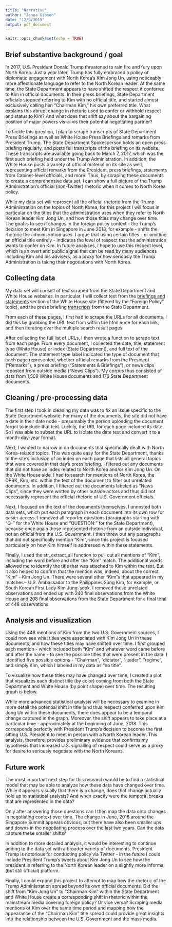 ```yaml
---
title: "Narrative"
author: "Jenna Gibson"
date: "12/9/2019"
output: pdf_document
---
```


```r
knitr::opts_chunk$set(echo = TRUE)
```

## Brief substantive background / goal

In 2017, U.S. President Donald Trump threatened to rain fire and fury upon North Korea. Just a year later, Trump has fully embraced a policy of diplomatic engagement with North Korea's Kim Jong Un, using noticeably more affectionate language to refer to the North Korean leader. At the same time, the State Department appears to have shifted the respect it conferred to Kim in official documents. In their press briefings, State Department officials stopped referring to Kim with no official title, and started almost exclusively calling him "Chairman Kim," his own preferred title. What explains this abrupt change in rhetoric used to confer or withhold respect and status to Kim? And what does that shift say about the bargaining position of major powers vis-a-vis their potential negotiating partner?

To tackle this question, I plan to scrape transcripts of State Department Press Briefings as well as White House Press Briefings and remarks from President Trump. The State Department Spokesperson holds an open press briefing regularly, and posts full transcripts of the briefing on its website. These transcripts are available going back to March 7, 2017, which was the first such briefing held under the Trump Administration. In addition, the White House posts a variety of official material on its site as well, representing official remarks from the President, press briefings, statements from Cabinet-level officials, and more. Thus, by scraping these documents to create a comprehensive data set, I can show a full picture of the Trump Administration's official (non-Twitter) rhetoric when it comes to North Korea policy. 

While my data set will represent all the official rhetoric from the Trump Administration on the topics of North Korea, for this project I will focus in particular on the titles that the administration uses when they refer to North Korean leader Kim Jong Un, and how those titles may change over time. The goal is to see if changes in the foreign policy context - the Trump's decision to meet Kim in Singapore in June 2018, for example - shifts the rhetoric the administration uses. I argue that using certain titles - or omitting an official title entirely - indicates the level of respect that the administration wants to confer on Kim. In future analyses, I hope to use this respect level, which is an overt and public signal that can be read by many audiences including Kim and his advisers, as a proxy for how seriously the Trump Administration is taking their negotiations with North Korea.

## Collecting data

My data set will consist of text scraped from the State Department and White House websites. In particular, I will collect text from the [briefings and statements](https://www.whitehouse.gov/briefings-statements/) section of the White House site (filtered by the "Foreign Policy" topic), and the press briefing [transcripts](https://www.state.gov/department-press-briefings/?results=30&gotopage=&total_pages=5) from the State Department.

From each of these pages, I first had to scrape the URLs for all documents. I did this by grabbing the URL text from within the html node for each link, and then iterating over the multiple search result pages.

After collecting the full list of URLs, I then wrote a function to scrape text from each page. From every document, I collected the date, title, statement type (White House) or index (State Department), and full text of the document. The statement type label indicated the type of document that each page represented, whether official remarks from the President ("Remarks"), a press briefing ("Statements & Briefings"), or news clips reposted from outside media ("News Clips"). My corpus thus consisted of data from 1,509 White House documents and 176 State Department documents.

## Cleaning / pre-processing data

The first step I took in cleaning my data was to fix an issue specific to the State Department website. For many of the documents, the site did not have a date in their date node - presumably the person uploading the document forgot to include that text. Luckily, the URL for each page included its date. So I was able to subset the URL to isolate the date text and convert it to a month-day-year format.

Next, I wanted to narrow in on documents that specifically dealt with North Korea-related topics. This was quite easy for the State Department, thanks to the site's inclusion of an index on each page that lists all general topics that were covered in that day's press briefing. I filtered out any documents that did not have an index related to North Korea and/or Kim Jong Un. On the White House side, I had to search for mentions of North Korea, the DPRK, Kim, etc. within the text of the document to filter out unrelated documents. In addition, I filtered out the documents labeled as "News Clips", since they were written by other outside actors and thus did not necessarily represent the official rhetoric of U.S. Government officials. 

Next, I focused on the text of the documents themselves. I unnested both data sets, which put each paragraph in each document into its own row for easier access. I removed all reporter questions (paragraphs starting with "Q-" for the White House and "QUESTION:" for the State Department), because once again these represented rhetoric from an outside individual, not an official from the U.S. Government. I then threw out any paragraphs that did not specifically mention "Kim", since this project is focused particularly on how Kim himself is addressed within these statements.

Finally, I used the str_extract_all function to pull out all mentions of "Kim", including the word before and after the "Kim" match. The additional words allowed me to identify the title that was attached to Kim within the text. But it also helped to confirm that the mention was, indeed, about the correct "Kim" - Kim Jong Un. There were several other "Kim"s that appeared in my matches - U.S. Ambassador to the Philippines Sung Kim, for example, or South Korean First Lady Kim Jung-sook. I removed these unrelated observations and ended up with 240 final observations from the White House and 208 final observations from the State Department for a final total of 448  observations.

## Analysis and visualization

Using the 448 mentions of Kim from the two U.S. Government sources, I could now see what titles were associated with Kim Jong Un in these documents, and how these titles may have shifted over time. I first grouped each mention - which included both "Kim" and whatever word came before and after the name - to see the possible titles that were present in the data. I identified five possible options - "Chairman", "dictator", "leader", "regime", and simply Kim, which I labeled in my data as "no title".
\newline

\begin{figure}[h]
\centering
   \includegraphics[width=90mm]{C:/Users/jenna/plsc31101-final-project/Results/Results_Table.png}
\end{figure}


To visualize how these titles may have changed over time, I created a plot that visualizes each distinct title (by color) coming from both the State Department and White House (by point shape) over time. The resulting graph is below.

\begin{figure}[h]
\centering
   \includegraphics[width=150mm]{C:/Users/jenna/plsc31101-final-project/Results/Kim_Titles.png}
\end{figure}

While more advanced statistical analysis will be necessary to examine in more detail the potential shift in title (and thus respect) conferred upon Kim Jong Un within these documents, there does appear to be a temporal change captured in the graph. Moreover, the shift appears to take place at a particular time - approximately at the beginning of June, 2018. This corresponds perfectly with President Trump's decision to become the first sitting U.S. President to meet in person with a North Korean leader. This analysis, therefore, provides preliminary evidence that confirms my hypothesis that increased U.S. signalling of respect could serve as a proxy for desire to seriously negotiate with the North Koreans. 

## Future work
The most important next step for this research would be to find a statistical model that may be able to analyze how these data have changed over time. While it appears visually that there is a change, does that change actually hold up to statistical analysis? And when exactly were the temporal breaks that are represented in the data?

Only after answering those questions can I then map the data onto changes in negotiating context over time. The change in June, 2018 around the Singapore Summit appears obvious, but there have also been smaller ups and downs in the negotiating process over the last two years. Can the data capture these smaller shifts?

In addition to more detailed analysis, it would be interesting to continue adding to the data set with a broader variety of documents. President Trump is notorious for conducting policy via Twitter - in the future I could include President Trump's tweets about Kim Jong Un to see how the president is referring to the North Korean leader on a slightly more informal (but still official) platform. 

Finally, I could expand this project to attempt to map how the rhetoric of the Trump Administration spread beyond its own official documents. Did the shift from "Kim Jong Un" to "Chairman Kim" within the State Department and White House create a corresponding shift in rhetoric within the mainstream media covering foreign policy? Or vice versa? Scraping media mentions of Kim over the same time period and mapping how the appearance of the "Chairman Kim" title spread could provide great insights into the relationship between the U.S. Government and the mass media.
